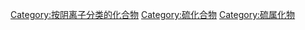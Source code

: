 {{catmore}}
{{Commonscat|Sulfides}}
{{硫化物}}
[[Category:按阴离子分类的化合物|Category:按阴离子分类的化合物]]
[[Category:硫化合物|Category:硫化合物]]
[[Category:硫属化物|Category:硫属化物]]